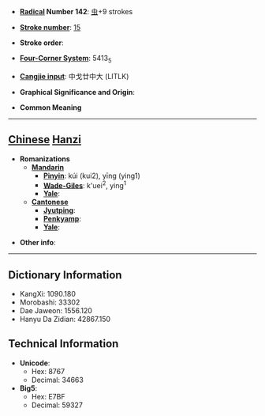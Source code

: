 * '''[[Wiktionary:Chinese radical index| Radical]] Number 142''': [[Wiktionary:Chinese radical index 虫|虫]]+9 strokes

* '''[[Wiktionary:Chinese total strokes index|Stroke number]]''': [[Wiktionary:Chinese total strokes index 15|15]]

* '''Stroke order''': 

* '''[[Wiktionary:Chinese four corner index|Four-Corner System]]''': 5413<sub>5</sub>

* '''[[Wiktionary:Chinese Cangjie index|Cangjie input]]''': 中戈廿中大 (LITLK)

* '''Graphical Significance and Origin''': 

* '''Common Meaning'''

----

== [[Chinese]] [[Hanzi]] ==

* '''Romanizations'''
** '''[[Mandarin]]'''
*** '''[[Pinyin]]''': kúi (kui2), yīng (ying1)
*** '''[[Wade-Giles]]''': k'uei<sup>2</sup>, ying<sup>1</sup>
*** '''[[Yale]]''': 
** '''[[Cantonese]]'''
*** '''[[Jyutping]]''':
*** '''[[Penkyamp]]''': 
*** '''[[Yale]]''': 

* '''Other info''': 

----

== Dictionary Information ==

* KangXi: 1090.180
* Morobashi: 33302
* Dae Jaweon: 1556.120
* Hanyu Da Zidian: 42867.150

== Technical Information ==

* '''Unicode''':
** Hex: 8767
** Decimal: 34663
* '''Big5''':
** Hex: E7BF
** Decimal: 59327